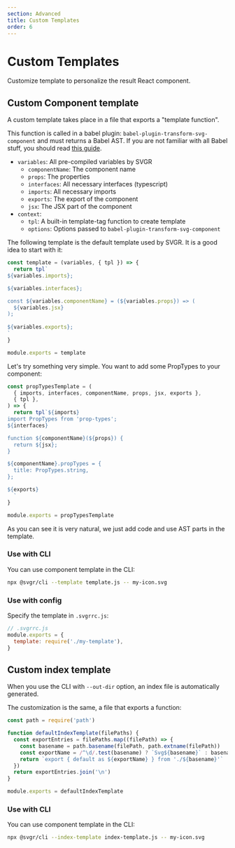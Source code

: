 ```yaml
---
section: Advanced
title: Custom Templates
order: 6
---
```


# Custom Templates

Customize template to personalize the result React component.

<carbon-ad />

## Custom Component template

A custom template takes place in a file that exports a "template function".

This function is called in a babel plugin: `babel-plugin-transform-svg-component` and must returns a Babel AST. If you are not familiar with all Babel stuff, you should read [this guide](https://github.com/jamiebuilds/babel-handbook).

- `variables`: All pre-compiled variables by SVGR
  - `componentName`: The component name
  - `props`: The properties
  - `interfaces`: All necessary interfaces (typescript)
  - `imports`: All necessary imports
  - `exports`: The export of the component
  - `jsx`: The JSX part of the component
- `context`:
  - `tpl`: A built-in template-tag function to create template
  - `options`: Options passed to `babel-plugin-transform-svg-component`

The following template is the default template used by SVGR. It is a good idea to start with it:

```js
const template = (variables, { tpl }) => {
  return tpl`
${variables.imports};

${variables.interfaces};

const ${variables.componentName} = (${variables.props}) => (
  ${variables.jsx}
);
 
${variables.exports};
`
}

module.exports = template
```

Let's try something very simple. You want to add some PropTypes to your component:

```js
const propTypesTemplate = (
  { imports, interfaces, componentName, props, jsx, exports },
  { tpl },
) => {
  return tpl`${imports}
import PropTypes from 'prop-types';
${interfaces}

function ${componentName}(${props}) {
  return ${jsx};
}

${componentName}.propTypes = {
  title: PropTypes.string,
};

${exports}
  `
}

module.exports = propTypesTemplate
```

As you can see it is very natural, we just add code and use AST parts in the template.

### Use with CLI

You can use component template in the CLI:

```sh
npx @svgr/cli --template template.js -- my-icon.svg
```

### Use with config

Specify the template in `.svgrrc.js`:

```js
// .svgrrc.js
module.exports = {
  template: require('./my-template'),
}
```

## Custom index template

When you use the CLI with `--out-dir` option, an index file is automatically generated.

The customization is the same, a file that exports a function:

```js
const path = require('path')

function defaultIndexTemplate(filePaths) {
  const exportEntries = filePaths.map((filePath) => {
    const basename = path.basename(filePath, path.extname(filePath))
    const exportName = /^\d/.test(basename) ? `Svg${basename}` : basename
    return `export { default as ${exportName} } from './${basename}'`
  })
  return exportEntries.join('\n')
}

module.exports = defaultIndexTemplate
```

### Use with CLI

You can use component template in the CLI:

```sh
npx @svgr/cli --index-template index-template.js -- my-icon.svg
```
